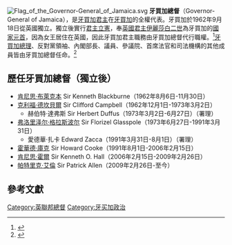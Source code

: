 {{noteTA
|1=zh-tw:女王;zh-hk:女皇;
}}
[[File:Flag_of_the_Governor-General_of_Jamaica.svg|thumb]]
'''牙買加總督'''（Governor-General of Jamaica），是[[牙買加君主|牙買加君主]]在[[牙買加|牙買加]]的全權代表。牙買加於1962年9月18日從英國獨立。獨立後實行[[君主立憲|君主立憲]]，奉[[英國君主|英國君主]][[伊麗莎白二世|伊麗莎白二世]]為牙買加的[[國家元首|國家元首]]，因為女王居住在英國，因此牙買加君主職務由牙買加總督代行職權。<ref>{{Cite web |url=http://www.mofa.gov.tw/webapp/ct.asp?xItem=207&ctnode=1131&mp=1 |title=牙買加 |accessdate=2011-05-19 |archive-date=2011-06-08 |archive-url=https://web.archive.org/web/20110608204937/http://www.mofa.gov.tw/webapp/ct.asp?xItem=207&ctnode=1131&mp=1 |dead-url=no }}</ref>[[牙買加總理|牙買加總理]]、反對黨領袖、內閣部長、議員、參議院、首席法官和司法機構的其他成員皆由牙買加總督任命。<ref>{{Cite web |url=http://www.kingshouse.gov.jm/index.php?option=com_content&view=article&id=37&Itemid=18 |title=THE CONSTITUTIONAL STATUS AND ROLE OF THE GOVERNOR-GENERAL  |accessdate=2011-05-19 |archive-date=2011-07-22 |archive-url=https://web.archive.org/web/20110722070841/http://kingshouse.gov.jm/index.php?option=com_content&view=article&id=37&Itemid=18 |dead-url=no }}</ref>

== 歷任牙買加總督（獨立後） ==
*[[肯尼思·布萊克本|肯尼思·布萊克本]] Sir Kenneth Blackburne（1962年8月6日-11月30日）
*[[克利福·德坎貝爾|克利福·德坎貝爾]] Sir Clifford Campbell（1962年12月1日-1973年3月2日）
**赫伯特·達弗斯 Sir Herbert Duffus（1973年3月2日-6月27日）（署理）
*[[弗洛里泽尔·格拉斯波尔|弗洛里泽尔·格拉斯波尔]] Sir Florizel Glasspole（1973年6月27日-1991年3月31日）
**愛德華·扎卡 Edward Zacca（1991年3月31日-8月1日）（署理）
*[[霍華德·庫克|霍華德·庫克]] Sir Howard Cooke（1991年8月1日-2006年2月15日）
*[[肯尼思·霍爾|肯尼思·霍爾]] Sir Kenneth O. Hall（2006年2月15日-2009年2月26日）
*[[帕特里克·艾倫|帕特里克·艾倫]] Sir Patrick Allen（2009年2月26日-至今）

==參考文獻==
{{reflist}}
{{英联邦王国和自治领君主代表}}
[[Category:英聯邦總督|Category:英聯邦總督]]
[[Category:牙买加政治|Category:牙买加政治]]